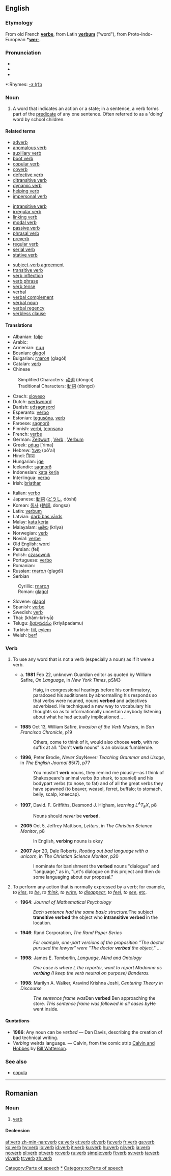 {{see|Verb}}
==English==
{{wikipedia}}

===Etymology===
From old French '''[[verbe]]''', from Latin '''[[verbum]]''' ("word"), from Proto-Indo-European '''*[[wer-]]'''.

===Pronunciation===
*{{IPA|/vɜː(r)b/}}
*{{SAMPA|/v3:(r)b/}}
*{{audio|en-us-verb.ogg|Audio (US)}}

*:Rhymes: [[Rhymes:English:-ɜː(r)b|-ɜː(r)b]]

===Noun===
{{en-noun}}

# {{grammar}} A word that indicates an action or a state; in a sentence, a verb forms part of the [[predicate]] of any one sentence. Often referred to as a 'doing' word by school children.

====Related terms====
{{top3}}
*[[adverb]]
*[[anomalous verb]]
*[[auxiliary verb]]
*[[boot verb]]
*[[copular verb]]
*[[coverb]]
*[[defective verb]]
*[[ditransitive verb]]
*[[dynamic verb]]
*[[helping verb]]
*[[impersonal verb]]
{{mid3}}
*[[intransitive verb]]
*[[irregular verb]]
*[[linking verb]]
*[[modal verb]]
*[[passive verb]]
*[[phrasal verb]]
*[[preverb]]
*[[regular verb]]
*[[serial verb]]
*[[stative verb]]
{{mid3}}
*[[subject-verb agreement]]
*[[transitive verb]]
*[[verb inflection]]
*[[verb phrase]]
*[[verb tense]]
*[[verbal]]
*[[verbal complement]]
*[[verbal noun]]
*[[verbal regency]]
*[[verbless clause]]
{{bottom}}

====Translations====
{{top}}
*Albanian: [[folje]] {{f}}
*Arabic: {{ARchar|[[فعل]]}} {{Unicode|(féʕal)}} {{m}}
*Armenian: [[բայ]]
*Bosnian: [[glagol#Bosnian|glagol]] {{m}}
*Bulgarian: [[глагол]] (glagól) {{m}}
*Catalan: [[#Catalan|verb]]
*Chinese
:Simplified Characters: [[动词]] (dòngcí)
:Traditional Characters: [[動詞]] (dòngcí)
*Czech: [[sloveso]] {{n}}
*Dutch: [[werkwoord]] {{n}}
*Danish: [[udsagnsord]] {{n}}
*Esperanto: [[verbo]]
*Estonian: [[tegusõna]], [[#Estonian|verb]]
*Faroese: [[sagnorð]] {{n}}
*Finnish: [[verbi]], [[teonsana]]
*French: [[verbe]] {{m}}
*German: [[Zeitwort]] {{n}}, [[Verb]] {{n}}, [[Verbum]] {{n}}
*Greek: [[ρήμα]] [ˈrima] {{n}}
*Hebrew: [[פועל]] (pô'al)
*Hindi: [[क्रिया]]
*Hungarian: [[ige]]
*Icelandic: [[sagnorð]] {{n}}
*Indonesian: [[kata]] [[kerja]]
*Interlingua: [[verbo]]
*Irish: [[briathar]]
{{mid}}
*Italian: [[verbo]] {{m}}
*Japanese: [[動詞]] ([[どうし]], dōshi)
*Korean: [[동사]] ([[動詞]], dongsa)
*Latin: [[verbum]] {{n}}
*Latvian: [[darbības vārds]] {{m}}
*Malay: [[kata kerja]]
*Malayalam: [[ക്രിയ]] (kriya)
*Norwegian: [[#Norwegian|verb]]
*Novial: [[verbe]]
*Old English: [[word#Old English|word]] {{n}}
*Persian: {{FAchar|[[فعل]]}} (fel)
*Polish: [[czasownik]] {{m}}
*Portuguese: [[verbo]] {{m}}
*Romanian: {{trad|ro|verb}} {{n}}
*Russian: [[глагол]] (glagól) {{m}}
*Serbian
:Cyrillic: [[глагол#Serbian|глагол]] {{m}}
:Roman: [[glagol#Serbian|glagol]] {{m}}
*Slovene: [[glagol]] {{m}}
*Spanish: [[verbo]] {{m}}
*Swedish: [[#Swedish|verb]] {{n}}
*Thai: {{THchar|[[คำกริยา]]}} (khâm-kri-yā)
*Telugu: [[క్రియాపదము]] (kriyāpadamu)
*Turkish: [[fiil]], [[eylem]]
*Welsh: [[berf]]
{{bottom}}

===Verb===
{{en-verb}}

# {{rfv-sense}} {{context|transitive|nonstandard|colloquial}} To use any word that is not a verb (especially a noun) as if it were a verb.
#*a. '''1981''' Feb 22, unknown Guardian editor as quoted by William Safire, ''On Language'', in ''New York Times'', pSM3
#*:Haig, in congressional hearings before his confirmatory, paradoxed his auditioners by abnormalling his responds so that verbs were nouned, nouns '''verbed''' and adjectives adverbised. He techniqued a new way to vocabulary his thoughts so as to informationally uncertain anybody listening about what he had actually implicationed... .
#*'''1985''' Oct 13, William Safire, ''Invasion of the Verb Makers'', in ''San Francisco Chronicle'', p19
#*:Others, come to think of it, would also choose '''verb''', with no suffix at all: "Don't '''verb''' nouns" is an obvious fumblerule.
#*'''1996''', Peter Brodie, ''Never Say ''Never'': Teaching Grammar and Usage'', in ''The English Journal'' 85(7), p77
#*:You mustn't '''verb''' nouns, they remind me piously&mdash;as I think of Shakespeare's animal verbs (to shark, to spaniel) and his bodypart verbs (to nose, to fat) and of all the great verbs they have spawned (to beaver, weasel, ferret, buffalo; to stomach, belly, scalp, kneecap).
#*'''1997''', David. F. Griffiths, Desmond J. Higham, ''learning L<sup>A</sup>T<sub>E</sub>X'', p8
#*:Nouns should ''never'' be '''verbed'''.
#*'''2005''' Oct 5, Jeffrey Mattison, ''Letters'', in ''The Christian Science Monitor'', p8
#*:In English, '''verbing''' nouns is okay
#*'''2007''' Apr 20, Dale Roberts, ''Rooting out bad language with a unicorn'', in ''The Christian Science Monitor'', p20
#*:I nominate for banishment the '''verbed''' nouns "dialogue" and "language," as in, "Let's dialogue on this project and then do some languaging about our proposal."
# {{context|used as a neutral, inspecific verb|often in|_|linguistics|_|and the social sciences}} To perform any action that is normally expressed by a verb; for example, ''to [[kiss]]'', ''to [[be]]'', ''to [[think]]'', ''to [[write]]'', ''to [[disappear]]'', ''to [[feel]]'', ''to [[see]]'', [[etc]].
#*'''1964''': ''Journal of Mathematical Psychology''
#*:''Each sentence had the same basic structure: ''The subject '''transitive verbed''' the object who '''intransitive verbed''' in the location''.''
#*'''1946''': Rand Corporation, ''The Rand Paper Series''
#*:''For example, one-part versions of the proposition "The doctor pursued the lawyer" were "The doctor '''verbed''' the object,"'' ... 
#*'''1998''': James E. Tomberlin, ''Language, Mind and Ontology''
#*:''One case is where I, the reporter, want to report Madonna as '''verbing''' (I keep the verb neutral on purpose) Banderas.''
#*'''1998''': Marilyn A. Walker, Aravind Krishna Joshi, ''Centering Theory in Discourse''
#*:''The sentence frame was ''Dan '''verbed''' Ben approaching the store''. This sentence frame was followed in all cases by ''He went inside''.''

====Quotations====
* '''1986''': Any noun can be ''verbed'' — Dan Davis, describing the creation of bad technical writing.
* ''Verbing'' weirds language. — Calvin, from the comic strip [[w:Calvin and Hobbes|Calvin and Hobbes]] by [[w:Bill Watterson|Bill Watterson]].

===See also===
*[[copula]]

[[Category:Parts of speech]]
[[Category:Verbs|*]]

----

==Romanian==

===Noun===
{{ro-noun|gend=n|pl=verbe}}

# [[verb#English|verb]]

====Declension====
{{ro-noun-n|pl=verbe|def=verbul}}

[[Category:ro:Parts of speech]]

[[af:verb]]
[[zh-min-nan:verb]]
[[ca:verb]]
[[et:verb]]
[[el:verb]]
[[fa:verb]]
[[fr:verb]]
[[ga:verb]]
[[ko:verb]]
[[hy:verb]]
[[io:verb]]
[[id:verb]]
[[it:verb]]
[[ku:verb]]
[[hu:verb]]
[[nl:verb]]
[[ja:verb]]
[[no:verb]]
[[pl:verb]]
[[pt:verb]]
[[ro:verb]]
[[ru:verb]]
[[simple:verb]]
[[fi:verb]]
[[sv:verb]]
[[ta:verb]]
[[vi:verb]]
[[tr:verb]]
[[zh:verb]]
